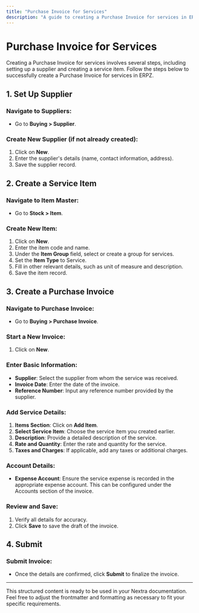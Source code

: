 ```yaml
---
title: "Purchase Invoice for Services"
description: "A guide to creating a Purchase Invoice for services in ERPZ."
---
```


# Purchase Invoice for Services

Creating a Purchase Invoice for services involves several steps, including setting up a supplier and creating a service item. Follow the steps below to successfully create a Purchase Invoice for services in ERPZ.

## 1. Set Up Supplier 

### Navigate to Suppliers:
- Go to **Buying > Supplier**.

### Create New Supplier (if not already created):
1. Click on **New**.
2. Enter the supplier's details (name, contact information, address).
3. Save the supplier record.

## 2. Create a Service Item 

### Navigate to Item Master:
- Go to **Stock > Item**.

### Create New Item:
1. Click on **New**.
2. Enter the item code and name.
3. Under the **Item Group** field, select or create a group for services.
4. Set the **Item Type** to Service.
5. Fill in other relevant details, such as unit of measure and description.
6. Save the item record.

## 3. Create a Purchase Invoice 

### Navigate to Purchase Invoice:
- Go to **Buying > Purchase Invoice**.

### Start a New Invoice:
1. Click on **New**.

### Enter Basic Information:
- **Supplier**: Select the supplier from whom the service was received.
- **Invoice Date**: Enter the date of the invoice.
- **Reference Number**: Input any reference number provided by the supplier.

### Add Service Details:
1. **Items Section**: Click on **Add Item**.
2. **Select Service Item**: Choose the service item you created earlier.
3. **Description**: Provide a detailed description of the service.
4. **Rate and Quantity**: Enter the rate and quantity for the service.
5. **Taxes and Charges**: If applicable, add any taxes or additional charges.

### Account Details:
- **Expense Account**: Ensure the service expense is recorded in the appropriate expense account. This can be configured under the Accounts section of the invoice.

### Review and Save:
1. Verify all details for accuracy.
2. Click **Save** to save the draft of the invoice.

## 4. Submit 

### Submit Invoice:
- Once the details are confirmed, click **Submit** to finalize the invoice.

---

This structured content is ready to be used in your Nextra documentation. Feel free to adjust the frontmatter and formatting as necessary to fit your specific requirements.
